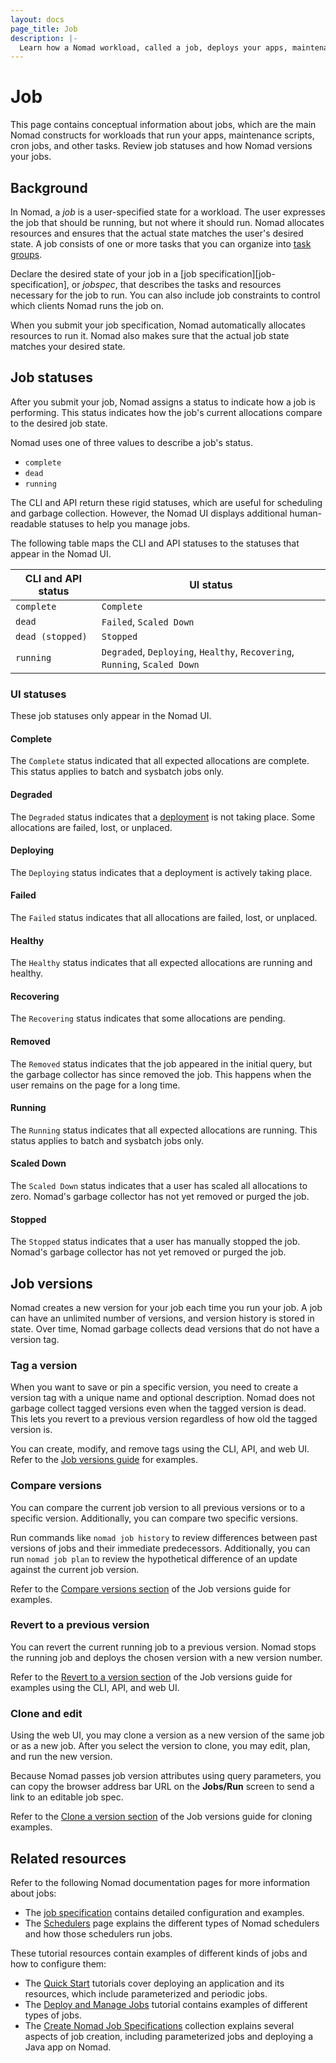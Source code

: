 ```yaml
---
layout: docs
page_title: Job
description: |-
  Learn how a Nomad workload, called a job, deploys your apps, maintenance scripts, cron jobs, and similar tasks. Review job statuses and how Nomad versions your jobs.
---
```


# Job

This page contains conceptual information about jobs, which are the main Nomad
constructs for workloads that run your apps, maintenance scripts, cron jobs, and
other tasks. Review job statuses and how Nomad versions your jobs.

## Background

In Nomad, a _job_ is a user-specified state for a workload. The user expresses the job that should be running, but not where it should run. Nomad allocates resources and ensures that the actual state matches the user's desired state. A job consists of one or more tasks that you can organize into [task groups][task-groups].

Declare the desired state of your job in a [job specification][job-specification], or _jobspec_, that describes
the tasks and resources necessary for the job to run. You can also
include job constraints to control which clients Nomad runs the job on.

When you submit your job specification, Nomad automatically allocates resources
to run it. Nomad also makes sure that the actual
job state matches your desired state.

## Job statuses

After you submit your job, Nomad assigns a status to indicate how a job is
performing. This status indicates how the job's current allocations compare to the desired
job state.

Nomad uses one of three values to describe a job's status.

- `complete`
- `dead`
- `running`

The CLI and API return these rigid statuses, which are useful for scheduling and
garbage collection. However, the Nomad UI displays additional human-readable
statuses to help you manage jobs.

The following table maps the CLI and API statuses to the statuses that appear in the Nomad UI.

| CLI and API status | UI status |
| ------------------ | --------- |
| `complete `        | `Complete`    |
| `dead`             | `Failed`, `Scaled Down` |
| `dead (stopped)`   | `Stopped` |
| `running`          | `Degraded`, `Deploying`, `Healthy`, `Recovering`, `Running`, `Scaled Down` |

### UI statuses

These job statuses only appear in the Nomad UI.

#### Complete

The `Complete` status indicated that all expected allocations are complete. This
status applies to batch and sysbatch jobs only.

#### Degraded

The `Degraded` status indicates that a [deployment] is not taking place. Some allocations are failed, lost, or unplaced.

#### Deploying

The `Deploying` status indicates that a deployment is actively taking place.

#### Failed

The `Failed` status indicates that all allocations are failed, lost, or unplaced.

#### Healthy

The `Healthy` status indicates that all expected allocations are running and healthy.

#### Recovering

The `Recovering` status indicates that some allocations are pending.

#### Removed

The `Removed` status indicates that the job appeared in the initial query, but
the garbage collector has since removed the job. This happens when the user
remains on the page for a long time.

#### Running

The `Running` status indicates that all expected allocations are running. This
status applies to batch and sysbatch jobs only.

#### Scaled Down

The `Scaled Down` status indicates that a user has scaled all allocations to
zero. Nomad's garbage collector has not yet removed or purged the job.

#### Stopped

The `Stopped` status indicates that a user has manually stopped the job.
Nomad's garbage collector has not yet removed or purged the job.

## Job versions

Nomad creates a new version for your job each time you run your job. A job can
have an unlimited number of versions, and version history is stored in state.
Over time, Nomad garbage collects dead versions that do not have a version tag.

### Tag a version

When you want to save or pin a specific version, you need to create a version
tag with a unique name and optional description. Nomad does not garbage collect
tagged versions even when the tagged version is dead. This lets you revert to
a previous version regardless of how old the tagged version is.

You can create, modify, and remove tags using the CLI, API, and web UI. Refer to
the [Job versions guide][job-versions-guide] for examples.

### Compare versions

You can compare the current job version to all previous versions or to a
specific version. Additionally, you can compare two specific versions.

Run commands like `nomad job history` to review differences between past versions
of jobs and their immediate predecessors. Additionally, you can run `nomad job
plan` to review the hypothetical difference of an update against the current job
version.

Refer to the [Compare versions section][compare-versions-section] of the Job
versions guide for examples.

### Revert to a previous version

You can revert the current running job to a previous version. Nomad stops the
running job and deploys the chosen version with a new version number.

Refer to the [Revert to a version section][revert-version-section] of
the Job versions guide for examples using the CLI, API, and web UI.

### Clone and edit

Using the web UI, you may clone a version as a new version of the same job or as
a new job. After you select the version to clone, you may edit, plan, and run
the new version.

Because Nomad passes job version attributes using query parameters, you can copy
the browser address bar URL on the **Jobs/Run** screen to send a link to an
editable job spec.

Refer to the [Clone a version section][clone-version-section] of
the Job versions guide for cloning examples.

## Related resources

Refer to the following Nomad documentation pages for more information about
jobs:

- The [job specification][job-spec] contains detailed
  configuration and examples.
- The [Schedulers] page explains the different types of Nomad schedulers and how
  those schedulers run jobs.

These tutorial resources contain examples of different kinds of jobs and how to
configure them:

- The [Quick Start][quickstart] tutorials cover deploying an application and
  its resources, which include parameterized and periodic jobs.
- The [Deploy and Manage Jobs][deploy-jobs] tutorial contains examples of different types of jobs.
- The [Create Nomad Job Specifications][job-spec-tutorial] collection explains several aspects of job creation, including parameterized jobs and deploying a Java app on Nomad.


[allocations]: /nomad/docs/glossary#allocation
[deployment]: /nomad/docs/glossary/#deployment
[deploy-jobs]: /nomad/tutorials/manage-jobs/
[job-spec]: /nomad/docs/job-specification
[job-spec-tutorial]: /nomad/tutorials/job-specifications
[quickstart]: /nomad/tutorials/get-started/gs-deploy-job
[Schedulers]: /nomad/docs/schedulers
[task-groups]: /nomad/docs/glossary#task-group
[tasks]: /nomad/docs/glossary#task
[job-versions-guide]: /nomad/tutorials/manage-jobs/jobs-version
[compare-versions-section]: /nomad/tutorials/manage-jobs/jobs-version#compare-versions
[revert-version-section]: /nomad/tutorials/manage-jobs/jobs-version#revert-to-a-version
[clone-version-section]: /nomad/tutorials/manage-jobs/jobs-version#clone-a-version
